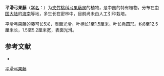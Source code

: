 {{Speciesbox
| name = 平滑弓果藤
| status = 
| status_system = 
| image =
| genus = Toxocarpus
| species = laevigatus
| authority = [[蒋英_(植物学家)|Tsiang]] in Sunyatsenia
}}

'''平滑弓果藤'''（[[学名|学名]]：{{lang|la|''Toxocarpus laevigatus''}}）为[[夹竹桃科|夹竹桃科]][[弓果藤属|弓果藤属]]的植物，是中国的特有植物。分布在[[中国大陆|中国大陆]]的[[海南|海南]]等地，多生长在密林中，目前尚未由人工引种栽培。

平滑弓果藤的藤可长5米，表面光滑。叶柄长1至1.5厘米。叶长椭圆形。约8至12.5厘米长，1.5至5.2厘米宽，表面光滑。

== 参考文献 ==
<div class="references-small">
* {{cite web| url =http://www.bioinfo.cn/db05/KmzwSpecies.php?action=view&id=1683| title =平滑弓果藤| work =《中国高等植物数据库全库》| publisher =中国科学院微生物研究所| author =昆明植物研究所| accessdate =2009-02-22| deadurl =yes| archiveurl =https://web.archive.org/web/20160305013912/http://www.bioinfo.cn/db05/KmzwSpecies.php?action=view&id=1683| archivedate =2016-03-05}}
</div>
{{Taxonbar|from=Q11061163}}

[[Category:弓果藤属|平滑弓果藤]]


{{植物小作品}}